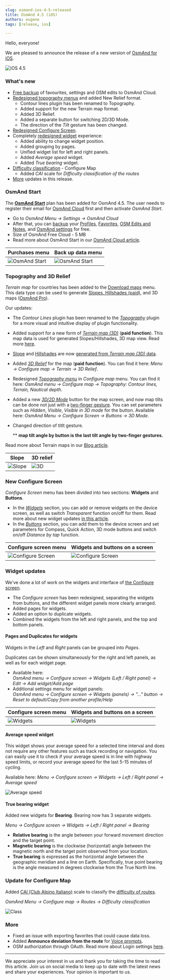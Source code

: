 ```yaml
---
slug: osmand-ios-4-5-released
title: OsmAnd 4.5 (iOS)
authors: eugene
tags: [release, ios]

---
```




Hello, everyone!

We are pleased to announce the release of a new version of [OsmAnd for iOS](https://itunes.apple.com/us/app/osmand-maps-travel-navigate/id934850257).

![iOS 4.5](./img/ios-4-5.png)

<!--truncate-->


### What's new

* [Free backup](#osmand-start) of favourites, settings and OSM edits to OsmAnd Cloud.
* [Redesigned topography menus](#topography-and-3d-relief) and added New Relief format.
  * Contour lines plugin has been renamed to Topography.
  * Added support for the new Terrain map format.
  * Added 3D Relief.
  * Added a separate button for switching 2D/3D Mode.
  * The direction of the *Tilt* gesture has been changed.
* [Redesigned Configure Screen](#new-configure-screen).
* Completely [redesigned widget](#widget-updates) experience:
  * Added ability to change widget position.
  * Added grouping by pages.
  * Unified widget list for left and right panels.
  * Added *Average speed* widget.
  * Added *True bearing* widget.
* [Difficulty classification](#update-for-configure-map) - Configure Map
  * Added *CAI* scale for *Difficulty classification of the routes*
* [More](#more) updates in this release.


### OsmAnd Start

The [**OsmAnd Start**](./start) plan has been added for OsmAnd 4.5. The user needs to register their email for [OsmAnd Cloud](https://osmand.net/docs/user/personal/osmand-cloud) first and then activate _OsmAnd Start_.  

- Go to _OsmAnd Menu → Settings → OsmAnd Cloud_
- After that, you can [backup](https://osmand.net/docs/user/personal/osmand-cloud#select-data-to-back-up) your [Profiles](https://osmand.net/docs/user/personal/profiles/#free-cloud-backup), [Favorites](https://osmand.net/docs/user/personal/favorites/#free-cloud-backup), [OSM Edits and Notes](https://osmand.net/docs/user/plugins/osm-editing#create--modify-osm-note), and [OsmAnd settings](https://osmand.net/docs/user/personal/profiles) for free.
- Size of OsmAnd Free Cloud - 5 MB
- Read more about OsmAnd Start in our [OsmAnd Cloud article](https://osmand.net/blog/start).

|Purchases menu|Back up data menu|
|-------|-------|
|![OsmAnd Start](./img/start.png)| ![OsmAnd Start](./img/backup-menu.png)   |


### Topography and 3D Relief

*Terrain map* for countries has been added to the [Download maps](https://osmand.net/docs/user/start-with/download-maps) menu. This data type can be used to generate [Slopes, Hillshades (paid)](https://osmand.net/docs/user/purchases/ios#free-and-paid-features), and 3D maps ([OsmAnd Pro](https://osmand.net/docs/user/purchases/ios#pro-features)).

Our updates:
- The *Contour Lines* plugin has been renamed to the [_Topography_](https://osmand.net/docs/user/plugins/contour-lines) plugin for a more visual and intuitive display of plugin functionality.
- Added support for a new form of [_Terrain map (3D)_](https://osmand.net/docs/user/personal/maps-resources#map-types) (**paid function**). This map data is used for generated Slopes/Hillshades, 3D map view. Read more [here](https://osmand.net/blog/terrain#terrain-map-data).
- [Slope](https://osmand.net/docs/user/plugins/contour-lines/#slope) and [Hillshades](https://osmand.net/docs/user/plugins/contour-lines/#hillshade) are now [generated from _Terrain map (3D)_ data](https://osmand.net/blog/terrain#terrain).
- Added [*3D Relief*](https://osmand.net/blog/terrain#3d-relief) for the map (**paid function**). You can find it here: _Menu → Configure map → Terrain → 3D Relief_. 
- Redesigned [_Topography menu_](https://osmand.net/docs/user/map/configure-map-menu) in *Configure map* menu. You can find it here: _OsmAnd menu → Configure map → Topography: Contour lines, Terrain, Nautical depth_.
- Added a new [*3D/2D Mode*](https://osmand.net/docs/user/widgets/map-buttons#3d-mode) button for the map screen, and now map tilts can be done not just with a [two-finger gesture](https://osmand.net/docs/user/map/interact-with-map#gestures). You can set parameters such as *Hidden*, *Visible*, *Visible in 3D mode* for the button. Available here: _OsmAnd Menu → Configure Screen → Buttons → 3D Mode_.
- Changed direction of titlt gesture.

  ** **map tilt angle by button is the last tilt angle by two-finger gestures.**

Read more about Terrain maps in our [Blog article](https://osmand.net/blog/terrain).

| Slope | 3D relief|
|------|------|
|![Slope](./img/slope.png)|![3D](./img/3d_ref.png)|

### New Configure Screen

*Configure Screen* menu has been divided into two sections: **Widgets** and **Buttons**.

- In the [_Widgets_](https://osmand.net/docs/user/widgets/configure-screen#widget-panels) section, you can add or remove widgets on the device screen, as well as switch _Transparent_ function on/off for them. Read more about new widget updates [in this article](#widget-updates).
- In the [_Buttons_](https://osmand.net/docs/user/widgets/configure-screen#buttons) section, you can add them to the device screen and set parameters for Compass, Quick Action, 3D mode buttons  and switch on/off _Distance by tap_ function.

|Configure screen menu| Widgets and buttons on a screen|
|------|------|
|![Configure Screen](./img/screen.png)| ![Configure Screen](./img/screen_2.png)|


### Widget updates

We've done a lot of work on the widgets and interface of [the Configure screen](#new-configure-screen).
- The *Configure screen* has been redesigned, separating the widgets from buttons, and the different widget panels more clearly arranged.
- Added pages for widgets.
- Added an option to duplicate widgets.
- Combined the widgets from the left and right panels, and the top and bottom panels.

#### Pages and Duplicates for widgets 

Widgets in the _Left_ and _Right_ panels can be grouped into *Pages*.  

Duplicates can be shown simultaneously for the right and left panels, as well as for each widget page.  

- Available here:  
  _OsmAnd menu → Configure screen → Widgets (Left / Right panel) → Edit → Add widget/Add page_
- Additional settings menu for widget panels:  
  _OsmAnd menu → Configure screen → Widgets (panels) → "..." button → Reset to default/Copy from another profile/Help_  

|Configure screen menu| Widgets and buttons on a screen|
|------|------|
|![Widgets](./img/widget-1.png)| ![Widgets](./img/widget-2.png)|


#### Average speed widget

This widget shows your average speed for a selected time interval and does not require any other features such as track recording or navigation. You can easily use it to check if your average speed is in line with highway speed limits, or record your average speed for the last 5-15 minutes of cycling.  

Available here: _Menu → Configure screen → Widgets → Left / Right panel → Average speed_  

![Average speed](./img/average_speed.png)

#### True bearing widget

Added new widgets for **Bearing**. Bearing now has 3 separate widgets.

_Menu → Configure screen → Widgets → Left / Right panel → Bearing_

* **Relative bearing** is the angle between your forward movement direction and the target point.
* **Magnetic bearing** is the clockwise (horizontal) angle between the magnetic north and the target point observed from your location.
* **True bearing** is expressed as the horizontal angle between the geographic meridian and a line on Earth. Specifically, true point bearing is the angle measured in degrees clockwise from the True North line.


### Update for Configure Map 

Added [CAI (Club Alpino Italiano)](https://www.cai.it/) scale to classify the [difficulty of routes](https://montanarilife.com/2016/07/03/hiking-trail-rating-systems-italy/).  

_OsmAnd Menu → Configure map → Routes → Difficulty classification_

![Class](./img/class.png)


### More

- Fixed an issue with exporting favorites that could cause data loss.
- Added **Announce deviation from the route** for [Voice prompts](https://osmand.net/docs/user/navigation/guidance/navigation-settings#voice-prompts).
- OSM authorization through OAuth. Read more about Login settings [here](https://osmand.net/docs/user/plugins/osm-editing#settings).
_________________________________________________

We appreciate your interest in us and thank you for taking the time to read this article. Join us on social media to keep up to date with the latest news and share your experiences. Your opinion is important to us.  

<LinksSocial/>
<LinksTelegram/>
<AppleStore/>